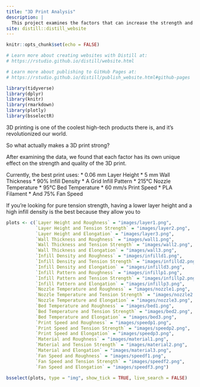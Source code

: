 ```yaml
---
title: "3D Print Analysis"
description: |
  This project examines the factors that can increase the strength and quality of a 3D print.
site: distill::distill_website
---
```


```r
knitr::opts_chunk$set(echo = FALSE)

# Learn more about creating websites with Distill at:
# https://rstudio.github.io/distill/website.html

# Learn more about publishing to GitHub Pages at:
# https://rstudio.github.io/distill/publish_website.html#github-pages

library(tidyverse)
library(dplyr)
library(knitr)
library(rmarkdown)
library(plotly)
library(bsselectR)
```

<text size = "15">
3D printing is one of the coolest high-tech products there is, and it's revolutionized our world.

So what actually makes a 3D print strong?

After examining the data, we found that each factor has its own unique effect on the strength and quality of the 3D print.

Currently, the best print uses:
* 0.06 mm Layer Height
* 5 mm Wall Thickness
* 90% Infill Density
* A Grid Infill Pattern
* 215°C Nozzle Temperature
* 95°C Bed Temperature
* 60 mm/s Print Speed
* PLA Filament
* And 75% Fan Speed

If you're looking for pure tension strength, having a lower layer height and a high infill density is the best because they allow you to 
</text>

```r
plots <- c(`Layer Height and Roughness` = "images/layer1.png",
           `Layer Height and Tension Strength` = "images/layer2.png",
           `Layer Height and Elongation` = "images/layer3.png",
           `Wall Thickness and Roughness` = "images/wall1.png",
           `Wall Thickness and Tension Strength` = "images/wall2.png",
           `Wall Thickness and Elongation` = "images/wall3.png",
           `Infill Density and Roughness` = "images/infilld1.png",
           `Infill Density and Tension Strength` = "images/infilld2.png",
           `Infill Density and Elongation` = "images/infilld3.png",
           `Infill Pattern and Roughness` = "images/infillp1.png",
           `Infill Pattern and Tension Strength` = "images/infillp2.png",
           `Infill Pattern and Elongation` = "images/infillp3.png",
           `Nozzle Temperature and Roughness` = "images/nozzle1.png",
           `Nozzle Temperature and Tension Strength` = "images/nozzle2.png",
           `Nozzle Temperature and Elongation` = "images/nozzle3.png",
           `Bed Temperature and Roughness` = "images/bed1.png",
           `Bed Temperature and Tension Strength` = "images/bed2.png",
           `Bed Temperature and Elongation` = "images/bed3.png",
           `Print Speed and Roughness` = "images/speedp1.png",
           `Print Speed and Tension Strength` = "images/speedp2.png",
           `Print Speed and Elongation` = "images/speedp3.png",
           `Material and Roughness` = "images/material1.png",
           `Material and Tension Strength` = "images/material2.png",
           `Material and Elongation` = "images/material3.png",
           `Fan Speed and Roughness` = "images/speedf1.png",
           `Fan Speed and Tension Strength` = "images/speedf2.png",
           `Fan Speed and Elongation` = "images/speedf3.png")
```


```r
bsselect(plots, type = "img", show_tick = TRUE, live_search = FALSE)
```

